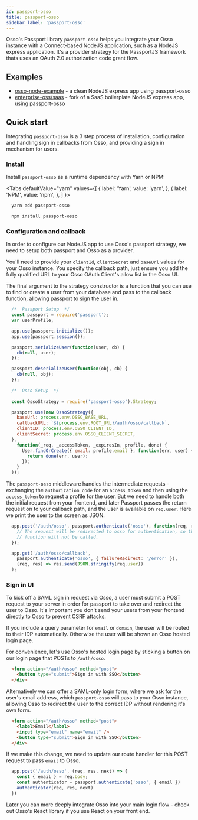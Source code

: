 ```yaml
---
id: passport-osso
title: passport-osso
sidebar_label: 'passport-osso'
---
```



Osso's Passport library `passport-osso` helps you integrate your Osso instance with a Connect-based NodeJS application, such as a NodeJS express application. It's a provider strategy for the PassportJS framework thats uses an OAuth 2.0 authorization code grant flow.

## Examples

- [osso-node-example](https://github.com/enterprise-oss/osso-nodejs-example) - a clean NodeJS express app using passport-osso
- [enterprise-oss/saas](https://github.com/enterprise-oss/saas/pulls/1) - fork of a SaaS boilerplate NodeJS express app, using passport-osso

## Quick start

Integrating `passport-osso` is a 3 step process of installation, configuration and handling sign in callbacks from Osso, and providing a sign in mechanism for users.

### Install

Install `passport-osso` as a runtime dependency with Yarn or NPM:

<Tabs
  defaultValue="yarn"
  values={[
    { label: 'Yarn', value: 'yarn', },
    { label: 'NPM', value: 'npm', },
  ]
}>
  <TabItem value="yarn">

  ```bash
    yarn add passport-osso
  ```
  </TabItem>
  
  <TabItem value="yarn">

  ```bash
    npm install passport-osso
  ```
  </TabItem>
 </Tabs> 

 ### Configuration and callback

In order to configure our NodeJS app to use Osso's passport strategy, we need to setup both passport and Osso as a provider.

You'll need to provide your `clientId`, `clientSecret` and `baseUrl` values for your Osso instance. You specify the callback path, just ensure you add the fully qualified URL to your Osso OAuth Client's allow list in the Osso UI.

The final argument to the strategy constructor is a function that you can use to find or create a user from your database and pass to the callback function, allowing passport to sign the user in.

```js title="server.js"
  /*  Passport Setup  */
  const passport = require('passport');
  var userProfile;

  app.use(passport.initialize());
  app.use(passport.session());

  passport.serializeUser(function(user, cb) {
    cb(null, user);
  });

  passport.deserializeUser(function(obj, cb) {
    cb(null, obj);
  });

  /*  Osso Setup  */
  
  const OssoStrategy = require('passport-osso').Strategy;

  passport.use(new OssoStrategy({
    baseUrl: process.env.OSSO_BASE_URL,
    callbackURL: `${process.env.ROOT_URL}/auth/osso/callback`,
    clientID: process.env.OSSO_CLIENT_ID,
    clientSecret: process.env.OSSO_CLIENT_SECRET,
  },
    function(_req, _accessToken, _expiresIn, profile, done) {
      User.findOrCreate({ email: profile.email }, function(err, user) {
        return done(err, user);
      });
    }
  ));

```

The `passport-osso` middleware handles the intermediate requests - exchanging the `authorization_code` for an `access_token` and then using the `access_token` to request a profile for the user. But we need to handle both the initial request from your frontend, and later Passport passes the return request on to your callback path, and the user is available on `req.user`. Here we print the user to the screen as JSON.

```js
  app.post('/auth/osso', passport.authenticate('osso'), function(req, res) {
    // The request will be redirected to osso for authentication, so this
    // function will not be called.
  });

  app.get('/auth/osso/callback', 
    passport.authenticate('osso', { failureRedirect: '/error' }),
    (req, res) => res.send(JSON.stringify(req.user))
  );
```

### Sign in UI

To kick off a SAML sign in request via Osso, a user must submit a POST request to your server in order for passport to take over and redirect the user to Osso. It's important you don't send your users from your frontend directly to Osso to prevent CSRF attacks.

If you include a query parameter for `email` or `domain`, the user will be routed to their IDP automatically. Otherwise the user will be shown an Osso hosted login page.

For convenience, let's use Osso's hosted login page by sticking a button on our login page that POSTs to `/auth/osso`. 

```html title="views/pages/login.ejs"
  <form action="/auth/osso" method="post">
    <button type="submit">Sign in with SSO</button>
  </div>  
```

Alternatively we can offer a SAML-only login form, where we ask for the user's email address, which `passport-osso` will pass to your Osso instance, allowing Osso to redirect the user to the correct IDP without rendering it's own form.

```html title="views/pages/login.ejs"
  <form action="/auth/osso" method="post">
    <label>Email</label>
    <input type="email" name="email" />
    <button type="submit">Sign in with SSO</button>
  </div>  
```

If we make this change, we need to update our route handler for this POST request to pass `email` to Osso.

```js title="server.js"
  app.post('/auth/osso', (req, res, next) => {
    const { email } = req.body;
    const authenticator = passport.authenticate('osso', { email })
    authenticator(req, res, next)
  })

```

Later you can more deeply integrate Osso into your main login flow - check out Osso's React library if you use React on your front end.

